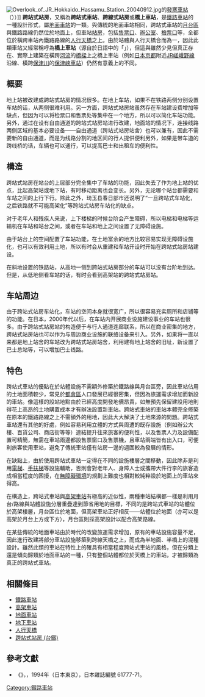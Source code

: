 {{NoteTA |G1=Transport |G2=Railway
|=zh-tw:身心障礙者 ;zh-hk: 殘疾人;zh-hans:残疾人 ;
}}
{{Other uses list|一種鐵路車站的設計形式|台灣鐵路管理局所擁有的一種車站設計形式|跨站式站房 (台鐵)|中國大陸的一座鐵路車站|桥上站}}
{{No footnotes|time=2022-01-08T01:30:33+00:00}}
{{Refimprove|time=2022-01-08T01:30:33+00:00}}
[[File:Overlook_of_JR_Hokkaido_Hassamu_Station_20040912.jpg|thumb]]的[[發寒車站|發寒車站]]（{{lang|ja|発寒駅}}））]]
'''跨站式站房'''，又稱為'''跨站式車站'''、'''跨線式站房'''或'''橋上車站'''，是[[鐵路車站|鐵路車站]]的一種設計形式，屬[[地面車站|地面車站]]的一類。與傳統的地面車站相同，跨站式車站的[[月台|月台區]]與鐵路路線仍然位於地面上，但車站[[站房|站房]]，包括[[售票口|售票口]]、[[辦公室|辦公室]]、[[檢票口|檢票口]]等，全都位於橫跨車站內鐵路路線的[[人行天橋|人行天橋]]之上。由於站體與人行天橋合而為一，因此此類車站又經常稱呼為'''橋上車站'''（源自於日語中的「{{lang|ja|橋上駅}}」），但這與雖然少見但真正存在、實際上建築在橫跨[[河流|河流]]的[[橋樑|橋樑]]上之橋上車站（例如[[日本|日本]][[京都市|京都]]附近[[嵯峨野線|JR嵯峨野線]]沿線、橫跨[[保津川|保津川]]的[[保津峽車站|保津峽車站]]）仍然有意義上的不同。

== 概要 ==
地上站被改建成跨站式站房的情况很多。在地上车站，如果不在铁路两侧分别设置车站的话，从两侧很难利用。另一方面，跨站式站房站虽然存在车站建设费增加等缺点，但因为可以将检票口和售票处等集中在一个地方，所以可以简化车站功能。另外，通过在设有自由通道的跨站式站房站进行改建，地面站的情况下，连接线路两侧区域的基本必要设备——自由通道（跨站式站房站舍）也可以兼有，因此不需要新的自由通道，而是为线路分割的地区间的行人提供便利另外，如果是带车道的跨线桥的话，车辆也可以通行，可以提高巴士和出租车的便利性。

== 構造 ==
跨站式站房在站台的上层部分完全集中了车站的功能，因此失去了作为地上站的优点，比起高架站或地下站，有时移动距离也会变长。另外，无论哪个站台都需要和车站之间的上行下行。除此之外，琦玉县春日部市还说明了“一旦跨站式车站化，之后铁路就不可能高架化”等跨站式站房车站化的缺点。

对于老年人和残疾人来说，上下楼梯的时候台阶会产生障碍，所以电梯和电梯等运输机在车站和站台之间，或者在车站和地上之间设置了无障碍设施。

由于站台上的空间配置了车站功能，在土地富余的地方比较容易实现无障碍设施化，也可以有效利用土地，所以有时会从重建和车站开设时开始在跨站式站房站建设。

在斜地设置的铁路站，从高地一侧到跨站式站房部分的车站可以没有台阶地到达。但是，从低地侧看车站的话，有时会看到高架站的跨站式站房站。

== 车站周边 ==
由于跨站式站房车站化，车站的空间本身就很宽广，所以很容易充实厕所和店铺等的功能。在日本，2000年代以后，在车站内开展商业设施建设事业的车站也很多。由于跨站式站房站的构造便于与行人通道连廊联系，所以在商业密集的地方，跨站式站房站也可以作为与周边商业设施的联络设备来引入。另外，如果将一直以来都是地上站舍的车站改为跨站式站房站舍，利用建有地上站舍的旧址，新设置了巴士总站等，可以增加巴士线路。

==特色==
跨站式車站的優點在於站體設施不需額外修築於鐵路線與月台區旁，因此車站佔用的土地面積較少，常見於[[都會區|都會區]]人口發展已經很密集，但因為旅運需求增加而新設的車站。像這樣的設站地點由於已經高度開發地價昂貴，如無預先保留建設用地則得花上高昂的土地購置成本才有辦法設置新車站。跨站式車站的車站本體完全修築在原本的鐵路路線之上不需額外的用地，因此大大解決了土地來源的問題。跨站式車站還有其他的好處，例如容易利用立體的方式與周遭的既存設施（例如辦公大樓、百貨公司、商店街等等）連結提升往來旅客的便利性，以及售票人力及設備配置可精簡，無需在車站兩邊都設售票窗口及售票機，且車站兩端皆有出入口，可便利旅客使用車站，避免了傳統車站僅有站房一邊的週圍較為發展的情形。

在缺點上，由於使用跨站式車站一定得在不同的設施樓層之間移動，因此除非是利用[[電梯|電梯]]、[[手扶梯|手扶梯]]等設施輔助，否則會對老年人、身障人士或攜帶大件行李的旅客造成相當程度的困擾，在[[無障礙環境|無障礙環境]]的規劃上難度也相對較純粹設於地面上的車站來得高。

在構造上，跨站式車站與[[高架車站|高架車站]]有極高的近似性，兩種車站結構都一樣是利用月台/路線與站體設施分層重疊達到節省用地的目標，不同的是跨站式車站的站體位於高架樓層，月台區位於地面，但高架車站正好相反——站體位於地面（亦可以是高架於月台上方或下方），月台區則採高架設計以配合高架路線。

在某些傳統的地面車站由於時代的改變旅運需求增加，原有的車站設施容量不足，因此進行改建將部分車站設施移築到跨線天橋之上，而成為半地面、半橋上的混種設計。雖然此類的車站在特性上的確具有相當程度跨站式車站的風格，但在分類上還是傾向歸類於地面車站的一種，只有整個站體都位於天橋上的車站，才被歸類為真正的跨站式車站。

==相關條目==

* [[鐵路車站|鐵路車站]]
* [[高架車站|高架車站]]
* [[地面車站|地面車站]]
* [[地下車站|地下車站]]
* [[人行天橋|人行天橋]]
* [[跨站式站房_(台鐵)|跨站式站房 (台鐵)]]

==參考文獻==

*《{{lang|ja|鉄道知識のABC}}》，{{lang|ja|イカロス出版}}，1994年（日本東京），日本雜誌編號 61777-71。


[[Category:鐵路車站|Category:鐵路車站]]